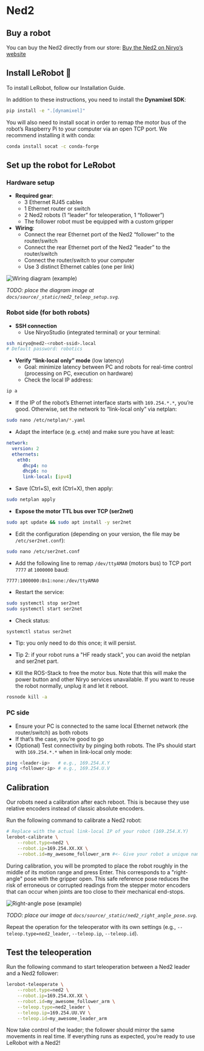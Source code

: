 # Ned2


## Buy a robot

You can buy the Ned2 directly from our store:
[Buy the Ned2 on Niryo’s website](https://niryo.com/fr/produit/bras-robotise-6-axes/)

## Install LeRobot 🤗

To install LeRobot, follow our Installation Guide.

In addition to these instructions, you need to install the **Dynamixel SDK**:

```bash
pip install -e ".[dynamixel]"
```
You will also need to install socat in order to remap the motor bus of the robot’s Raspberry Pi to your computer via an open TCP port.
We recommend installing it with conda:

```bash
conda install socat -c conda-forge
```

## Set up the robot for LeRobot

### Hardware setup

- **Required gear**:
  - 3 Ethernet RJ45 cables
  - 1 Ethernet router or switch
  - 2 Ned2 robots (1 “leader” for teleoperation, 1 “follower”)
  - The follower robot must be equipped with a custom gripper
- **Wiring**:
  - Connect the rear Ethernet port of the Ned2 “follower” to the router/switch
  - Connect the rear Ethernet port of the Ned2 “leader” to the router/switch
  - Connect the router/switch to your computer
  - Use 3 distinct Ethernet cables (one per link)

![Wiring diagram (example)](/docs/source/_static/ned2_teleop_setup.svg)

_TODO: place the diagram image at `docs/source/_static/ned2_teleop_setup.svg`._

### Robot side (for both robots)

- **SSH connection**
  - Use NiryoStudio (integrated terminal) or your terminal:

```bash
ssh niryo@ned2-<robot-ssid>.local
# Default password: robotics
```

- **Verify “link-local only” mode** (low latency)
  - Goal: minimize latency between PC and robots for real-time control (processing on PC, execution on hardware)
  - Check the local IP address:

```bash
ip a
```
  - If the IP of the robot’s Ethernet interface starts with `169.254.*.*`, you’re good. Otherwise, set the network to “link-local only” via netplan:

```bash
sudo nano /etc/netplan/*.yaml
```
  - Adapt the interface (e.g. `eth0`) and make sure you have at least:

```yaml
network:
  version: 2
  ethernets:
    eth0:
      dhcp4: no
      dhcp6: no
      link-local: [ipv4]
```
  - Save (Ctrl+S), exit (Ctrl+X), then apply:

```bash
sudo netplan apply
```

- **Expose the motor TTL bus over TCP (ser2net)**

```bash
sudo apt update && sudo apt install -y ser2net
```
  - Edit the configuration (depending on your version, the file may be `/etc/ser2net.conf`):

```bash
sudo nano /etc/ser2net.conf
```
  - Add the following line to remap `/dev/ttyAMA0` (motors bus) to TCP port `7777` at `1000000` baud:

```
7777:1000000:8n1:none:/dev/ttyAMA0
```
  - Restart the service:

```bash
sudo systemctl stop ser2net
sudo systemctl start ser2net
```
  - Check status:

```bash
systemctl status ser2net
```
  - Tip: you only need to do this once; it will persist.
  - Tip 2: if your robot runs a "HF ready stack", you can avoid the netplan and ser2net part.

  - Kill the ROS-Stack to free the motor bus. Note that this will make the power button and other Niryo services unavailable. If you want to reuse the robot normally, unplug it and let it reboot.

```bash
rosnode kill -a
```

### PC side

- Ensure your PC is connected to the same local Ethernet network (the router/switch) as both robots
- If that’s the case, you’re good to go
- (Optional) Test connectivity by pinging both robots. The IPs should start with `169.254.*.*` when in link-local only mode:

```bash
ping <leader-ip>   # e.g., 169.254.X.Y
ping <follower-ip> # e.g., 169.254.U.V
```

## Calibration

Our robots need a calibration after each reboot. This is because they use relative encoders instead of classic absolute encoders.

Run the following command to calibrate a Ned2 robot:

```bash
# Replace with the actual link-local IP of your robot (169.254.X.Y)
lerobot-calibrate \
    --robot.type=ned2 \
    --robot.ip=169.254.XX.XX \
    --robot.id=my_awesome_follower_arm #<- Give your robot a unique name
```

During calibration, you will be prompted to place the robot roughly in the middle of its motion range and press Enter. This corresponds to a "right-angle" pose with the gripper open. This safe reference pose reduces the risk of erroneous or corrupted readings from the stepper motor encoders that can occur when joints are too close to their mechanical end-stops.

![Right-angle pose (example)](/docs/source/_static/ned2_right_angle_pose.svg)

_TODO: place our image at `docs/source/_static/ned2_right_angle_pose.svg`._

Repeat the operation for the teleoperator with its own settings (e.g., `--teleop.type=ned2_leader`, `--teleop.ip`, `--teleop.id`).

## Test the teleoperation

Run the following command to start teleoperation between a Ned2 leader and a Ned2 follower:

```bash
lerobot-teleoperate \
    --robot.type=ned2 \
    --robot.ip=169.254.XX.XX \
    --robot.id=my_awesome_follower_arm \
    --teleop.type=ned2_leader \
    --teleop.ip=169.254.UU.VV \
    --teleop.id=my_awesome_leader_arm
```

Now take control of the leader; the follower should mirror the same movements in real time. If everything runs as expected, you’re ready to use LeRobot with a Ned2!



